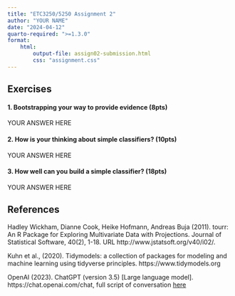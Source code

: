 ```yaml
---
title: "ETC3250/5250 Assignment 2"
author: "YOUR NAME"
date: "2024-04-12"
quarto-required: ">=1.3.0"
format:
    html:
        output-file: assign02-submission.html
        css: "assignment.css"
---
```


<!-- Guide to using quarto at https://quarto.org/docs/get-started/hello/rstudio.html -->

## Exercises

#### 1. Bootstrapping your way to provide evidence (8pts)

YOUR ANSWER HERE

#### 2. How is your thinking about simple classifiers? (10pts)

YOUR ANSWER HERE

#### 3. How well can you build a simple classifier? (18pts)

YOUR ANSWER HERE

## References

Hadley Wickham, Dianne Cook, Heike Hofmann, Andreas Buja
  (2011). tourr: An R Package for Exploring Multivariate
  Data with Projections. Journal of Statistical Software,
  40(2), 1-18. URL http://www.jstatsoft.org/v40/i02/.
  
Kuhn et al., (2020). Tidymodels: a collection of
  packages for modeling and machine learning using
  tidyverse principles. https://www.tidymodels.org  
  
OpenAI (2023). ChatGPT (version 3.5) [Large language model]. https://chat.openai.com/chat, full script of conversation [here]( https://chat.openai.com/share/746c4f77-9b7b-4c3b-867a-826f639b91aa)